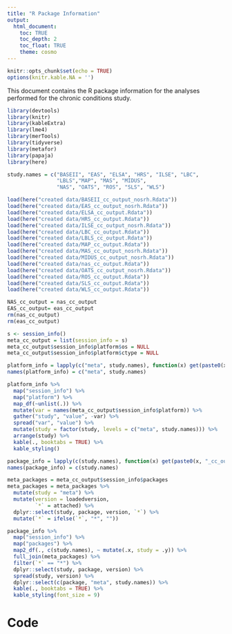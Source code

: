 ```yaml
---
title: "R Package Information"
output: 
  html_document:
    toc: TRUE
    toc_depth: 2
    toc_float: TRUE
    theme: cosmo
---
```


```r
knitr::opts_chunk$set(echo = TRUE)
options(knitr.kable.NA = '')
```

This document contains the R package information for the analyses performed for the chronic conditions study.

```r
library(devtools)
library(knitr)
library(kableExtra)
library(lme4)
library(merTools)
library(tidyverse)
library(metafor)
library(papaja)
library(here)
```


```r

study.names = c("BASEII", "EAS", "ELSA", "HRS", "ILSE", "LBC",
                "LBLS","MAP", "MAS", "MIDUS",
                "NAS", "OATS", "ROS", "SLS", "WLS")

load(here("created data/BASEII_cc_output_nosrh.Rdata"))
load(here("created data/EAS_cc_output_nosrh.Rdata"))
load(here("created data/ELSA_cc_output.Rdata"))
load(here("created data/HRS_cc_output.Rdata"))
load(here("created data/ILSE_cc_output_nosrh.Rdata"))
load(here("created data/LBC_cc_output.Rdata"))
load(here("created data/LBLS_cc_output.Rdata"))
load(here("created data/MAP_cc_output.Rdata"))
load(here("created data/MAS_cc_output_nosrh.Rdata"))
load(here("created data/MIDUS_cc_output_nosrh.Rdata"))
load(here("created data/nas_cc_output.Rdata"))
load(here("created data/OATS_cc_output_nosrh.Rdata"))
load(here("created data/ROS_cc_output.Rdata"))
load(here("created data/SLS_cc_output.Rdata"))
load(here("created data/WLS_cc_output.Rdata"))

NAS_cc_output = nas_cc_output
EAS_cc_output= eas_cc_output
rm(nas_cc_output)
rm(eas_cc_output)
```

```r
s <- session_info()
meta_cc_output = list(session_info = s)
meta_cc_output$session_info$platform$os = NULL
meta_cc_output$session_info$platform$ctype = NULL
```

```r
platform_info = lapply(c("meta", study.names), function(x) get(paste0(x, "_cc_output")))
names(platform_info) = c("meta", study.names)

platform_info %>%
  map("session_info") %>%
  map("platform") %>%
  map_df(~unlist(.)) %>%
  mutate(var = names(meta_cc_output$session_info$platform)) %>%
  gather("study", "value", -var) %>%
  spread("var", "value") %>%
  mutate(study = factor(study, levels = c("meta", study.names))) %>%
  arrange(study) %>%
  kable(., booktabs = TRUE) %>%
  kable_styling()
```

```r
package_info = lapply(c(study.names), function(x) get(paste0(x, "_cc_output")))
names(package_info) = c(study.names)

meta_packages = meta_cc_output$session_info$packages
meta_packages = meta_packages %>%
  mutate(study = "meta") %>%
  mutate(version = loadedversion,
         `*` = attached) %>%
  dplyr::select(study, package, version, `*`) %>%
  mutate(`*` = ifelse(`*`, "*", ""))

package_info %>%
  map("session_info") %>%
  map("packages") %>%
  map2_df(., c(study.names), ~ mutate(.x, study = .y)) %>%
  full_join(meta_packages) %>%
  filter(`*` == "*") %>%
  dplyr::select(study, package, version) %>%
  spread(study, version) %>%
  dplyr::select(c(package, "meta", study.names)) %>%
  kable(., booktabs = TRUE) %>%
  kable_styling(font_size = 9)
```

# Code

```r

```


```r

```

```r
```

```r

```

```r

```




